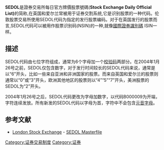 {{多個問題|
{{Orphan|time=2016-12-17T14:27:24+00:00}}
{{refimprove|time=2015-07-27T03:48:30+00:00}}
{{expand|time=2015-07-27T03:48:30+00:00}}
}}
'''SEDOL'''是證券交易所每日官方牌價股票號碼(<span>'''Stock Exchange Daily Official List)'''的简称</span>,在英国和爱尔兰常被用于证券交割系统,它是识别股票的一种代码。伦敦股票交易所使用SEDOL代码为指定的发行股票编码。对于在英国发行的股票而言,SEDOL代码可以被用作股票识别码(NSIN)的一种,就像[[國際證券識別碼|國際證券識別碼]] ISIN一样。

== 描述 ==
SEDOL代码由七位字符组成，通常为6个字母加一个[[校验码|校验码]]两部分。在2004年1月26号之前，SEDOL仅包含数字，对于发行时间较长的SEDOL代码来说，通常是以“6”开头，比如一些来自亚洲和非洲国家的股票。而来自英国和爱尔兰的股票则通常以“0”或“3”开头，欧洲其他地区的股票则以“4”“5”“7”开头，美洲股票的SEDOL为“2”开头。

2004年1月26号之后，SEDOL代码更改为字母加数字，以代码B000009为开端，字符连续发放。所有新发的SEDOL代码以字母为首，字符中不会包含[[元音字母|元音字母]]。

== 参考文献 ==
* [[伦敦证券交易所|London Stock Exchange]] - [http://www.londonstockexchange.com/products-and-services/reference-data/sedol-master-file/sedol-master-file.htm SEDOL Masterfile]{{Wayback|url=http://www.londonstockexchange.com/products-and-services/reference-data/sedol-master-file/sedol-master-file.htm |date=20150704110926 }}

[[Category:证券交易制度|Category:证券交易制度]]
[[Category:证券|Category:证券]]